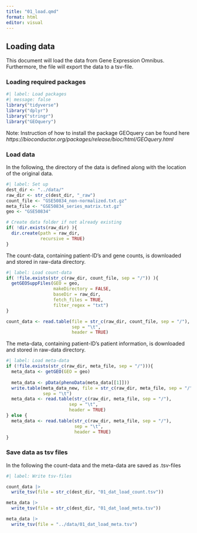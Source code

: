 ```yaml
---
title: "01_load.qmd"
format: html
editor: visual
---
```


## Loading data

This document will load the data from Gene Expression Omnibus. Furthermore, the file will export the data to a tsv-file.

### Loading required packages

```r
#| label: Load packages
#| message: false
library("tidyverse")
library("dplyr")
library("stringr")
library("GEOquery")
```

Note: Instruction of how to install the package GEOquery can be found here *https://bioconductor.org/packages/release/bioc/html/GEOquery.html*

### Load data

In the following, the directory of the data is defined along with the location of the original data.

```r
#| label: Set up
dest_dir <- "../data/"
raw_dir <- str_c(dest_dir, "_raw")
count_file <- "GSE50834_non-normalized.txt.gz"
meta_file <- "GSE50834_series_matrix.txt.gz"
geo <- "GSE50834"

# Create data folder if not already existing
if( !dir.exists(raw_dir) ){
  dir.create(path = raw_dir,
             recursive = TRUE)
}

```

The count-data, containing patient-ID's and gene counts, is downloaded and stored in raw-data directory.

```r
#| label: Load count-data
if( !file.exists(str_c(raw_dir, count_file, sep = "/")) ){
  getGEOSuppFiles(GEO = geo,
                  makeDirectory = FALSE,
                  baseDir = raw_dir,
                  fetch_files = TRUE,
                  filter_regex = "txt")
}

count_data <- read.table(file = str_c(raw_dir, count_file, sep = "/"),
                         sep = "\t",
                         header = TRUE)
```

The meta-data, containing patient-ID's patient information, is downloaded and stored in raw-data directory.

```r
#| label: Load meta-data
if (!file.exists(str_c(raw_dir, meta_file, sep = "/"))){
  meta_data <- getGEO(GEO = geo)
  
  meta_data <- pData(phenoData(meta_data[[1]]))
  write.table(meta_data_new, file = str_c(raw_dir, meta_file, sep = "/"), 
              sep = "\t")
  meta_data <- read.table(str_c(raw_dir, meta_file, sep = "/"), 
                        sep = "\t",
                        header = TRUE)
} else {
  meta_data <- read.table(str_c(raw_dir, meta_file, sep = "/"), 
                          sep = "\t",
                          header = TRUE)
}

```

### Save data as tsv files

In the following the count-data and the meta-data are saved as .tsv-files

```r
#| label: Write tsv-files

count_data |> 
  write_tsv(file = str_c(dest_dir, "01_dat_load_count.tsv"))

meta_data |> 
  write_tsv(file = str_c(dest_dir, "01_dat_load_meta.tsv"))

meta_data |> 
  write_tsv(file = "../data/01_dat_load_meta.tsv")
```
